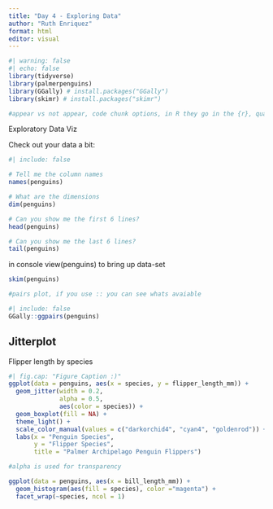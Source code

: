 ```yaml
---
title: "Day 4 - Exploring Data"
author: "Ruth Enriquez"
format: html
editor: visual
---
```


```r
#| warning: false
#| echo: false
library(tidyverse)
library(palmerpenguins)
library(GGally) # install.packages("GGally")
library(skimr) # install.packages("skimr")

#appear vs not appear, code chunk options, in R they go in the {r}, quarto its #| warning: false, use #| echo: false so code doesn't show up
```

Exploratory Data Viz

Check out your data a bit:

```r
#| include: false

# Tell me the column names
names(penguins)

# What are the dimensions
dim(penguins)

# Can you show me the first 6 lines?
head(penguins)

# Can you show me the last 6 lines?
tail(penguins)
```

in console view(penguins) to bring up data-set

```r
skim(penguins)
```

```r
#pairs plot, if you use :: you can see whats avaiable

#| include: false
GGally::ggpairs(penguins)
```

## Jitterplot

Flipper length by species

```r

#| fig.cap: "Figure Caption :)"
ggplot(data = penguins, aes(x = species, y = flipper_length_mm)) + 
  geom_jitter(width = 0.2,
              alpha = 0.5,
              aes(color = species)) + 
  geom_boxplot(fill = NA) +
  theme_light() +
  scale_color_manual(values = c("darkorchid4", "cyan4", "goldenrod")) +
  labs(x = "Penguin Species",
       y = "Flipper Species",
       title = "Palmer Archipelago Penguin Flippers")

#alpha is used for transparency
```

```r
ggplot(data = penguins, aes(x = bill_length_mm)) +
  geom_histogram(aes(fill = species), color ="magenta") +
  facet_wrap(~species, ncol = 1)
```


